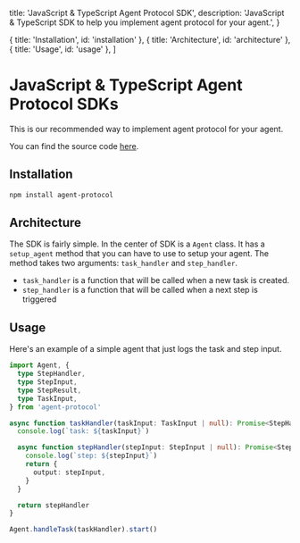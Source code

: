   title: 'JavaScript & TypeScript Agent Protocol SDK',
  description:
    'JavaScript & TypeScript SDK to help you implement agent protocol for your agent.',
}

  { title: 'Installation', id: 'installation' },
  { title: 'Architecture', id: 'architecture' },
  { title: 'Usage', id: 'usage' },
]

# JavaScript & TypeScript Agent Protocol SDKs

This is our recommended way to implement agent protocol for your agent.

You can find the source code [here](https://github.com/AI-Engineer-Foundation/agent-protocol-sdk-js/tree/main).

## Installation

```sh
npm install agent-protocol
```

## Architecture

The SDK is fairly simple. In the center of SDK is a `Agent` class. It has a `setup_agent` method that you can have to use to setup your agent. The method takes two arguments: `task_handler` and `step_handler`.

- `task_handler` is a function that will be called when a new task is created.
- `step_handler` is a function that will be called when a next step is triggered

## Usage

Here's an example of a simple agent that just logs the task and step input.

```ts
import Agent, {
  type StepHandler,
  type StepInput,
  type StepResult,
  type TaskInput,
} from 'agent-protocol'

async function taskHandler(taskInput: TaskInput | null): Promise<StepHandler> {
  console.log(`task: ${taskInput}`)

  async function stepHandler(stepInput: StepInput | null): Promise<StepResult> {
    console.log(`step: ${stepInput}`)
    return {
      output: stepInput,
    }
  }

  return stepHandler
}

Agent.handleTask(taskHandler).start()
```

